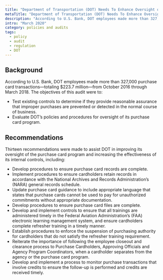 ```yaml
---
title: "Department of Transportation (DOT) Needs To Enhance Oversight of Its Purchase Card Program To Mitigate Internal Control Weaknesses"
metaTitle: "Department of Transportation (DOT) Needs To Enhance Oversight of Its Purchase Card Program To Mitigate Internal Control Weaknesses"
description: "According to U.S. Bank, DOT employees made more than 327,000 purchase card transactions."
intro: "March 2020"
category: policies and audits
tags:
  - policy
  - audit
  - regulation
  - DOT
---
```



<LinkButton link="https://www.oig.dot.gov/library-item/37777" text="View full audit"  />

## Background

According to U.S. Bank, DOT employees made more than 327,000 purchase card transactions—totaling $223.7 million—from October 2016 through March 2018. The objectives of this audit were to:

- Test existing controls to determine if they provide reasonable assurance that improper purchases are prevented or detected in the normal course of business.
- Evaluate DOT’s policies and procedures for oversight of its purchase card program.

## Recommendations

Thirteen recommendations were made to assist DOT in improving its oversight of the purchase card program and increasing the effectiveness of its internal controls, including:
- Develop procedures to ensure purchase card records are complete.
- Implement procedures to ensure cardholders retain records in accordance with the National Archives and Records Administration’s (NARA) general records schedule. 
- Update purchase card guidance to include appropriate language that states that purchase cards cannot be used to pay for unauthorized commitments without appropriate documentation.
- Develop procedures to ensure purchase card files are complete. 
- Develop and implement controls to ensure that all trainings are administered timely in the Federal Aviation Administration’s (FAA) electronic learning management system, and ensure cardholders complete refresher training in a timely manner.
- Establish procedures to enforce the suspension of purchasing authority for cardholders that do not satisfy the refresher training requirement.
- Reiterate the importance of following the employee closeout and clearance process to Purchase Cardholders, Approving Officials and Agency Program Coordinators, when a cardholder separates from the agency or the purchase card program.
- Develop and implement a process to monitor purchase transactions that involve credits to ensure the follow-up is performed and credits are received timely.

